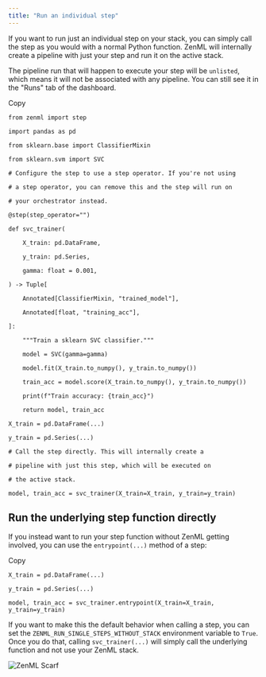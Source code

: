 ```yaml
---
title: "Run an individual step"
---
```


If you want to run just an individual step on your stack, you can simply call the step as you would with a normal Python function. ZenML will internally create a pipeline with just your step and run it on the active stack.

The pipeline run that will happen to execute your step will be `unlisted`, which means it will not be associated with any pipeline. You can still see it in the "Runs" tab of the dashboard.

Copy

```
from zenml import step

import pandas as pd

from sklearn.base import ClassifierMixin

from sklearn.svm import SVC

# Configure the step to use a step operator. If you're not using

# a step operator, you can remove this and the step will run on

# your orchestrator instead.

@step(step_operator="")

def svc_trainer(

    X_train: pd.DataFrame,

    y_train: pd.Series,

    gamma: float = 0.001,

) -> Tuple[

    Annotated[ClassifierMixin, "trained_model"],

    Annotated[float, "training_acc"],

]:

    """Train a sklearn SVC classifier."""

    model = SVC(gamma=gamma)

    model.fit(X_train.to_numpy(), y_train.to_numpy())

    train_acc = model.score(X_train.to_numpy(), y_train.to_numpy())

    print(f"Train accuracy: {train_acc}")

    return model, train_acc

X_train = pd.DataFrame(...)

y_train = pd.Series(...)

# Call the step directly. This will internally create a

# pipeline with just this step, which will be executed on

# the active stack.

model, train_acc = svc_trainer(X_train=X_train, y_train=y_train)
```

## Run the underlying step function directly

If you instead want to run your step function without ZenML getting involved, you can use the `entrypoint(...)` method of a step:

Copy

```
X_train = pd.DataFrame(...)

y_train = pd.Series(...)

model, train_acc = svc_trainer.entrypoint(X_train=X_train, y_train=y_train)
```

If you want to make this the default behavior when calling a step, you can set the `ZENML_RUN_SINGLE_STEPS_WITHOUT_STACK` environment variable to `True`. Once you do that, calling `svc_trainer(...)` will simply call the underlying function and not use your ZenML stack.

![ZenML Scarf](/images/how-to/build-pipelines)